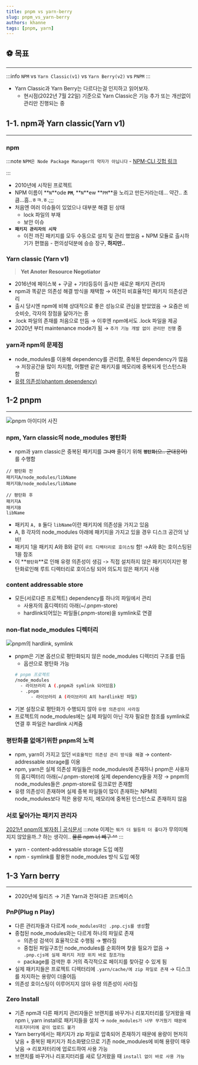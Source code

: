```yaml
---
title: pnpm vs yarn-berry
slug: pnpm_vs_yarn-berry
authors: khanne
tags: [pnpm, yarn]
---
```


## ⚽️ 목표

---

:::info `NPM` vs `Yarn Classic(v1)` vs `Yarn Berry(v2)` vs `PNPM`
:::

<!--truncate-->

- Yarn Classic과 Yarn Berry는 다르다는걸 인지하고 읽어보자.
  - 현시점(2022년 7월 22일) 기준으로 Yarn Classic은 기능 추가 또는 개선없이 관리만 진행되는 중

## 1-1. npm과 Yarn classic(Yarn v1)

---

### npm

:::note `NPM은 Node Package Manager의 약자가 아닙니다` - [NPM-CLI 깃헙 링크](https://github.com/npm/cli#is-npm-an-acronym-for-node-package-manager)

:::

- 2010년에 시작된 프로젝트
- NPM 이름이 **`N`**ode **`PM`**, **`N`**ew **`PM`**을 노리고 만든거라는데… 약간.. 초큼…흠..ㅎㅋ.ㅎ.;;;
- 처음엔 여러 이슈들이 있었으나 대부분 해결 된 상태
  - lock 파일의 부재
  - 보안 이슈
- **`패키지 관리자의 시작`**
  - 이전 까진 패키지를 모두 수동으로 설치 및 관리 했었음 + NPM 모듈로 출시하기가 편했음 - 편의성덕분에 승승 장구, **하지만..**

### Yarn classic (Yarn v1)

> **Yet Anoter Resource Negotiator**

- 2016년에 페이스북 + 구글 + 기타등등이 출시한 새로운 패키지 관리자
- npm과 똑같은 의존성 해결 방식을 채택함 → 여전히 비효율적인 패키지 의존성관리
- 출시 당시엔 npm에 비해 상대적으로 좋은 성능으로 관심을 받았었음 → 요즘은 비슷비슷, 각자의 장점을 닮아가는 중
- .lock 파일의 존재를 처음으로 만듬 → 이후엔 npm에서도 .lock 파일을 제공
- 2020년 부터 maintenance mode가 됨 → `추가 기능 개발 없이 관리만 진행` 중

### yarn과 npm의 문제점

- node_modules를 이용해 dependency를 관리함, 중복된 dependency가 많음 → 저장공간을 많이 차지함, 어쩔땐 같은 패키지를 메모리에 중복되게 인스턴스화 함
- [유령 의존성(phantom dependency)](https://pnpm.io/motivation#creating-a-non-flat-node_modules-directory)

## 1-2 pnpm

---

![pnpm 아이디어 사진](https://iwannaberealnerd.notion.site/image/https%3A%2F%2Fs3-us-west-2.amazonaws.com%2Fsecure.notion-static.com%2Fbc085663-6538-4769-b210-fedcbe3ae17c%2FUntitled.png?table=block&id=a00e89c2-0a2f-421b-98c3-e81c53216a71&spaceId=35999598-bd0e-4e04-a70a-5396c69f115f&width=2000&userId=&cache=v2)

### npm, Yarn classic의 node_modules 평탄화

- npm과 yarn classic은 중복된 패키지를 **`그나마`** 줄이기 위해 **`평탄화`**~~(으.. 군대용어)~~를 수행함

```
// 평탄화 전
패키지A/node_modules/libName
패키지B/node_modules/libName

// 평탄화 후
패키지A
패키지B
libName
```

- 패키지 `A, B` 둘다 `libName`이란 패키지에 의존성을 가지고 있음
- A, B 각자의 node_modules 아래에 패키지을 가지고 있을 경우 디스크 공간의 낭비!
- 패키지 1을 패키지 A와 B와 같이 `루트 디렉터리로 호이스팅` 함! →A와 B는 호이스팅된 1을 참조
- 이 **`평탄화`**로 인해 유령 의존성이 생김 -> 직접 설치하지 않은 패키지이지만 평탄화로인해 루트 디렉터리로 호이스팅 되어 의도치 않은 패키지 사용

### content addressable store

- 모든(서로다른 프로젝트) dependency를 하나의 파일에서 관리
  - 사용자의 홈디렉터리 아래(~/.pnpm-store)
  - hardlink되어있는 파일들(.pnpm-store)을 symlink로 연결

### non-flat node_modules 디렉터리

![pnpm의 hardlink, symlink](https://iwannaberealnerd.notion.site/image/https%3A%2F%2Fs3-us-west-2.amazonaws.com%2Fsecure.notion-static.com%2F8d652c9d-5d4a-4097-af71-9144f5150275%2Fnode-modules-structure-8ab301ddaed3b7530858b233f5b3be57.jpg?table=block&id=aa1652de-10ec-4f91-86c3-5f140997c113&spaceId=35999598-bd0e-4e04-a70a-5396c69f115f&width=2000&userId=&cache=v2)

- pnpm은 기본 옵션으로 평탄화되지 않은 node_modules 디렉터리 구조를 만듬
  - 옵션으로 평탄화 가능
  ```bash
  # pnpm 프로젝트
  /node_modules
  	- 라이브러리 A (.pnpm과 symlink 되어있음)
  	- .pnpm
  		- 라이브러리 A (라이브러리 A의 hardlink된 파일)
  ```
- 기본 설정으로 평탄화가 수행되지 않아 `유령 의존성이 사라짐`
- 프로젝트의 node_modules에는 실제 파일이 아닌 각자 필요한 참조를 symlink로 연결 후 파일은 hardlink 시켜줌

### 평탄화를 없애기위한 pnpm의 노력

- npm, yarn이 가지고 있던 `비효율적인 의존성 관리 방식을 해결` → content-addressable storage를 이용
- npm, yarn은 실제 의존성 파일들은 node_modules에 존재하나 pnpm은 사용자의 홈디렉터리 아래(~/.pnpm-store)에 실제 dependency들을 저장 → pnpm의 node_modules들은 .pnpm-store로 링크로만 존재함
- 유령 의존성이 존재하며 실제 중복 파일들이 많이 존재하는 NPM의 node_modules보다 적은 용량 차지, 메모리에 중복된 인스턴스로 존재하지 않음

### 서로 닮아가는 패키지 관리자

[2021년 pnpm의 발자취 | 공식문서](https://pnpm.io/blog/2021/12/29/yearly-update#the-competition)
:::note 이제는 `뭐가 더 월등히 더 좋다`가 무의미해 지지 않았을까..? 하는 생각이..
~~물론 npm 너 빼구 ^^~~
:::

- yarn - content-addressable storage 도입 예정
- npm - symlink를 활용한 node_modules 방식 도입 예정

## 1-3 Yarn berry

---

- 2020년에 릴리즈 → 기존 Yarn과 전혀다른 코드베이스

### PnP(Plug n Play)

- 다른 관리자들과 다르게 `node_modules대신 .pnp.cjs를 생성`함
- 중첩된 node_modules와는 다르게 하나의 파일로 존재
  - 의존성 검색이 효율적으로 수행됨 → 빨라짐
  - 중첩된 파일구조인 node_modules를 순회하며 찾을 필요가 없음 → `.pnp.cjs에 실제 패키지 저장 위치 바로 참조가능`
  - package를 검색한 후 거의 즉각적으로 페이지를 찾아갈 수 있게 됨
- 실제 패키지들은 프로젝트 디렉터리에 `.yarn/cache/에 zip 파일로 존재` → 디스크를 차지하는 용량이 더줄어듬
- 의존성 호이스팅이 이루어지지 않아 유령 의존성이 사라짐

### Zero Install

- 기존 npm과 다른 패키지 관리자들은 브랜치를 바꾸거나 리포지터리를 당겨왔을 때 npm i, yarn install로 패키지들을 설치 → `node_modules가 너무 무거웠기 때문에 리포지터리에 같이 업로드 불가`
- Yarn berry에서는 패키지가 zip 파일로 압축되어 존재하기 때문에 용량이 현저히 낮음 + 중복된 패키지가 최소화됐으므로 기존 node_modules에 비해 용량이 매우 낮음 → 리포저터리에 업로드하여 사용 가능
- 브랜치를 바꾸거나 리포지터리를 새로 당겨왔을 때 `install 없이 바로 사용 가능`
